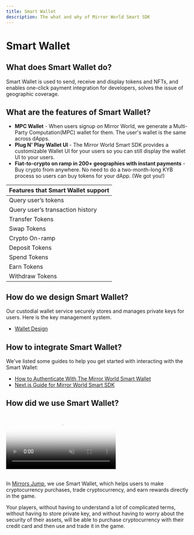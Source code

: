 ```yaml
---
title: Smart Wallet
description: The what and why of Mirror World Smart SDK
---
```


# Smart Wallet

## What does Smart Wallet do?

Smart Wallet is used to send, receive and display tokens and NFTs, and enables
one-click payment integration for developers, solves the issue of geographic
coverage.

## What are the features of Smart Wallet?

- **MPC Wallet** - When users signup on Mirror World, we generate
  a Multi-Party Computation(MPC) wallet for them. The user's wallet is the same
  across dApps.
- **Plug N' Play Wallet UI** - The Mirror World Smart SDK provides a
  customizable Wallet UI for your users so you can still display the wallet UI
  to your users.
- **Fiat-to-crypto on ramp in 200+ geographies with instant payments** - Buy
  crypto from anywhere. No need to do a two-month-long KYB process so users can
  buy tokens for your dApp. (We got you!)

| Features that Smart Wallet support |
| --- |
| Query user’s tokens |
| Query user’s transaction history |
| Transfer Tokens |
| Swap Tokens |
| Crypto On-ramp |
| Deposit Tokens |
| Spend Tokens |
| Earn Tokens |
| Withdraw Tokens |

## How do we design Smart Wallet?
Our custodial wallet service securely stores and manages private keys for users. Here is the key management system.

- [Wallet Design](/solutions/smart-wallet/wallet-design)

## How to integrate Smart Wallet?

We've listed some guides to help you get started with interacting with the Smart
Wallet:

- [How to Authenticate With The Mirror World Smart Wallet](/guides/authentication-with-mirror-world-sdk)
- [Next.js Guide for Mirror World Smart SDK](/guides/next-js-guide-mirrorworld-sdk)

## How did we use Smart Wallet?

<div
  style={{
    display: "flex",
    gap: "40px",
    margin: "0 auto",
    justifyContent: "center",
    flexWrap: "wrap",
  }}
>
  <video
    style={{ maxWidth: "250px", height: "auto" }}
    src="https://market-assets.mirrorworld.fun/landingPage/Key%20Features/demo/demo2-1.mp4"
    poster="https://market-assets.mirrorworld.fun/first/2-1.png"
    autoPlay={true}
    muted={true}
    preload="auto"
    loop={true}
  />
  <video
    style={{ maxWidth: "250px", height: "auto" }}
    src="https://market-assets.mirrorworld.fun/landingPage/Key%20Features/demo/demo2-2.mp4"
    poster="https://market-assets.mirrorworld.fun/first/2-2.png"
    autoPlay={true}
    muted={true}
    preload="auto"
    loop={true}
  />
</div>

<br />

In [Mirrors Jump](/showcase/games/mirrors-jump), we use Smart Wallet, which
helps users to make cryptocurrency purchases, trade cryptocurrency, and earn
rewards directly in the game.

Your players, without having to understand a lot of complicated terms, without
having to store private key, and without having to worry about the security of
their assets, will be able to purchase cryptocurrency with their credit card and
then use and trade it in the game.
